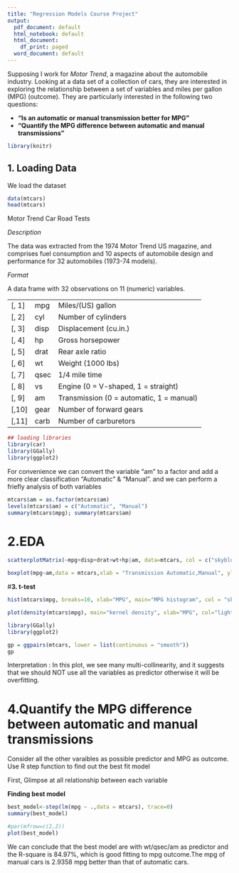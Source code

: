 ```yaml
---
title: "Regression Models Course Project"
output:
  pdf_document: default
  html_notebook: default
  html_document:
    df_print: paged
  word_document: default
---
```


Supposing I work for _Motor Trend_, 
a magazine about the automobile industry. Looking at a data set of a collection of cars, they are interested in exploring the relationship between a set of variables and miles per gallon (MPG) (outcome). They are particularly interested in the following two questions:  

- **"Is an automatic or manual transmission better for MPG"**
- **"Quantify the MPG difference between automatic and manual transmissions"**  
```r
library(knitr)
```


## **1. Loading Data**
We load the dataset
```r
data(mtcars)
head(mtcars)
```

Motor Trend Car Road Tests

_Description_ 

The data was extracted from the 1974 Motor Trend US magazine, and comprises fuel consumption and 10 aspects of automobile design and performance for 32 automobiles (1973-74 models).

_Format_

A data frame with 32 observations on 11 (numeric) variables.

|      |     |       | 
|------|-----|-------|
|[, 1]| mpg	 |Miles/(US) gallon|
|[, 2]|	 cyl|	 Number of cylinders|
|[, 3]|	 disp|	 Displacement (cu.in.)|
|[, 4]|	 hp	 |Gross horsepower|
|[, 5]|	 drat|	 Rear axle ratio|
|[, 6]|	 wt	 |Weight (1000 lbs)|
|[, 7]|	 qsec|	 1/4 mile time|
|[, 8]|	 vs	 |Engine (0 = V-shaped, 1 = straight)|
|[, 9]|	 am	 |Transmission (0 = automatic, 1 = manual)|
|[,10]|	 gear|	 Number of forward gears|
|[,11]|	 carb|	 Number of carburetors|

```r
## loading libraries
library(car) 
library(GGally)
library(ggplot2)
```

For convenience we can convert the variable "am" to a factor and add a more clear classification "Automatic" & "Manual".  and we can perform a friefly analysis of both variables
```r
mtcars$am = as.factor(mtcars$am)
levels(mtcars$am) = c("Automatic", "Manual")
summary(mtcars$mpg); summary(mtcars$am)
```
# **2.EDA**
```r
scatterplotMatrix(~mpg+disp+drat+wt+hp|am, data=mtcars, col = c("skyblue4", "indianred4"), main="Type of Transmission", cex.labels= 1,cex.main=2, cex=1.5)
```

```r
boxplot(mpg~am,data = mtcars,xlab = "Transmission Automatic,Manual", ylab = "MPG", main="MPG by Transmission Type", col=c("skyblue4", "indianred4"))
```
#**3. t-test**
```r
hist(mtcars$mpg, breaks=10, xlab="MPG", main="MPG histogram", col = "skyblue3")

```
```r
plot(density(mtcars$mpg), main="kernel density", xlab="MPG", col="lightpink4" )
```


```r
library(GGally)
library(ggplot2)    

gp = ggpairs(mtcars, lower = list(continuous = "smooth"))
gp
```
Interpretation : In this plot, we see many multi-collinearity, and it suggests that we should NOT use all the variables as predictor otherwise it will be overfitting.

# **4.Quantify the MPG difference between automatic and manual transmissions**

Consider all the other varaibles as possible predictor and MPG as outcome. Use R step function to find out the best fit model

First, Glimpse at all relationship between each variable

**Finding best model**
```r
best_model<-step(lm(mpg ~ .,data = mtcars), trace=0)
summary(best_model)
```

```r
#par(mfrow=c(2,2))
plot(best_model)
```
We can conclude that the best model are with wt/qsec/am as predictor and the R-square is 84.97%, which is good fitting to mpg outcome.The mpg of manual cars is 2.9358 mpg better than that of automatic cars. 

